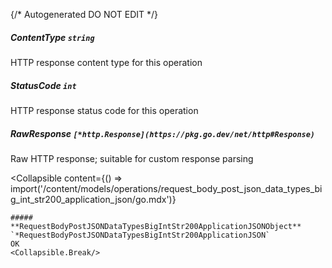 {/* Autogenerated DO NOT EDIT  */}

##### **ContentType** `string`
HTTP response content type for this operation

##### **StatusCode** `int`
HTTP response status code for this operation

##### **RawResponse** `[*http.Response](https://pkg.go.dev/net/http#Response)`
Raw HTTP response; suitable for custom response parsing

<Collapsible
    content={() => import('/content/models/operations/request_body_post_json_data_types_big_int_str200_application_json/go.mdx')}
>
    ##### **RequestBodyPostJSONDataTypesBigIntStr200ApplicationJSONObject** `*RequestBodyPostJSONDataTypesBigIntStr200ApplicationJSON`
    OK
    <Collapsible.Break/>
</Collapsible>

